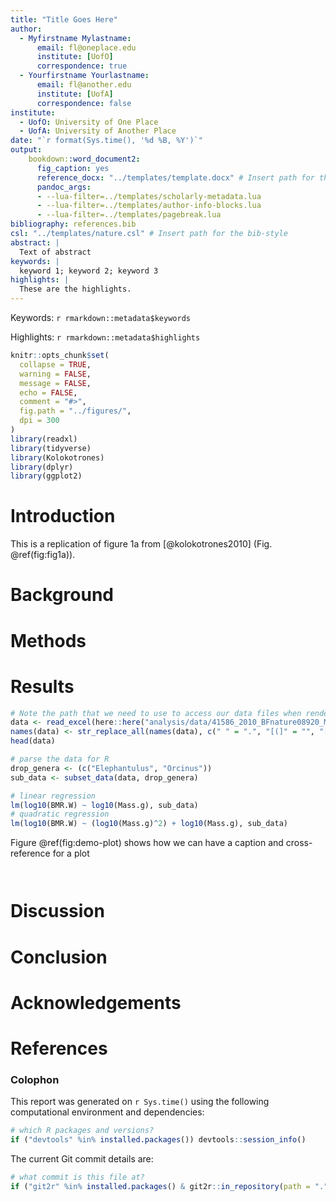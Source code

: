 ```yaml
---
title: "Title Goes Here"
author:
  - Myfirstname Mylastname:
      email: fl@oneplace.edu
      institute: [UofO]
      correspondence: true
  - Yourfirstname Yourlastname:
      email: fl@another.edu
      institute: [UofA]
      correspondence: false
institute:
  - UofO: University of One Place
  - UofA: University of Another Place
date: "`r format(Sys.time(), '%d %B, %Y')`"
output: 
    bookdown::word_document2:
      fig_caption: yes
      reference_docx: "../templates/template.docx" # Insert path for the DOCX file
      pandoc_args:
      - --lua-filter=../templates/scholarly-metadata.lua
      - --lua-filter=../templates/author-info-blocks.lua
      - --lua-filter=../templates/pagebreak.lua
bibliography: references.bib
csl: "../templates/nature.csl" # Insert path for the bib-style
abstract: |
  Text of abstract
keywords: |
  keyword 1; keyword 2; keyword 3
highlights: |
  These are the highlights. 
---
```


<!-- This is the format for text comments that will be ignored during renderings. Do not put R code in these comments because it will not be ignored. -->

<!-- With the following code you can access and display values from the yml header above. -->

Keywords: `r rmarkdown::metadata$keywords`

Highlights: `r rmarkdown::metadata$highlights`

<!-- The following code chunk defines some general settings how code chunks should behave. -->

```r
knitr::opts_chunk$set(
  collapse = TRUE,
  warning = FALSE,
  message = FALSE,
  echo = FALSE,
  comment = "#>",
  fig.path = "../figures/",
  dpi = 300
)
library(readxl)
library(tidyverse)
library(Kolokotrones)
library(dplyr)
library(ggplot2)
```

<!-- The actual document text starts here: -->

# Introduction

This is a replication of figure 1a from [@kolokotrones2010] (Fig. \@ref(fig:fig1a)).

# Background

# Methods

# Results

<!-- Here's some example analysis code: -->

```r
# Note the path that we need to use to access our data files when rendering this document
data <- read_excel(here::here("analysis/data/41586_2010_BFnature08920_MOESM90_ESM.xls"), skip = 6)
names(data) <- str_replace_all(names(data), c(" " = ".", "[(]" = "", "[)]" = ""))
head(data)

```

```r

# parse the data for R 
drop_genera <- (c("Elephantulus", "Orcinus"))
sub_data <- subset_data(data, drop_genera)

# linear regression
lm(log10(BMR.W) ~ log10(Mass.g), sub_data)
# quadratic regression
lm(log10(BMR.W) ~ (log10(Mass.g)^2) + log10(Mass.g), sub_data)

```

Figure \@ref(fig:demo-plot) shows how we can have a caption and cross-reference for a plot

```r

```

```r




```

# Discussion

# Conclusion

# Acknowledgements

<!-- The following line inserts a page break  -->

\newpage

# References

<!-- The following line ensures the references appear here for the MS Word or HTML output files, rather than right at the end of the document (this will not work for PDF files):  -->

::: {#refs}
:::

\newpage

### Colophon

This report was generated on `r Sys.time()` using the following computational environment and dependencies:

```r
# which R packages and versions?
if ("devtools" %in% installed.packages()) devtools::session_info()
```

The current Git commit details are:

```r
# what commit is this file at? 
if ("git2r" %in% installed.packages() & git2r::in_repository(path = ".")) git2r::repository(here::here())  
```
